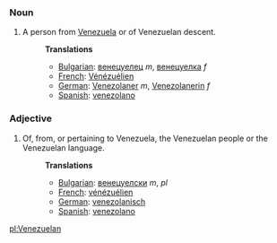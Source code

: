 ===Noun===
#A person from [[Venezuela]] or of Venezuelan descent.
#:'''Translations'''
#:*[[Bulgarian]]: [[венецуелец]] ''m'', [[венецуелка]] ''f''
#:*[[French]]: [[Vénézuélien]]
#:*[[German]]: [[Venezolaner]] ''m'', [[Venezolanerin]] ''f''
#:*[[Spanish]]: [[venezolano]]

===Adjective===
#Of, from, or pertaining to Venezuela, the Venezuelan people or the Venezuelan language.
#:'''Translations'''
#:*[[Bulgarian]]: [[венецуелски]] ''m'', ''pl''
#:*[[French]]: [[vénézuélien]]
#:*[[German]]: [[venezolanisch]]
#:*[[Spanish]]: [[venezolano]]

[[pl:Venezuelan]]